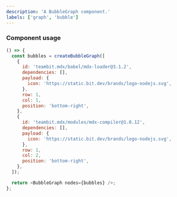 ```yaml
---
description: 'A BubbleGraph component.'
labels: ['graph', 'bubble']
---
```



### Component usage

```js
() => {
  const bubbles = createBubbleGraph([
    {
      id: 'teambit.mdx/babel/mdx-loader@3.1.2',
      dependencies: [],
      payload: {
        icon: 'https://static.bit.dev/brands/logo-nodejs.svg',
      },
      row: 1,
      col: 1,
      position: 'bottom-right',
    },
    {
      id: 'teambit.mdx/modules/mdx-compiler@1.0.12',
      dependencies: [],
      payload: {
        icon: 'https://static.bit.dev/brands/logo-nodejs.svg',
      },
      row: 1,
      col: 2,
      position: 'bottom-right',
    },
  ]);

  return <BubbleGraph nodes={bubbles} />;
};
```
